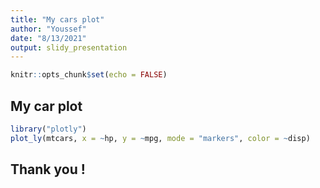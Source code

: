 ---
title: "My cars plot"
author: "Youssef"
date: "8/13/2021"
output: slidy_presentation
---

```{r setup, include=FALSE}
knitr::opts_chunk$set(echo = FALSE)
```

## My car plot

```{r cars, echo = FALSE, message=FALSE}
library("plotly")
plot_ly(mtcars, x = ~hp, y = ~mpg, mode = "markers", color = ~disp)
```

## Thank you !

